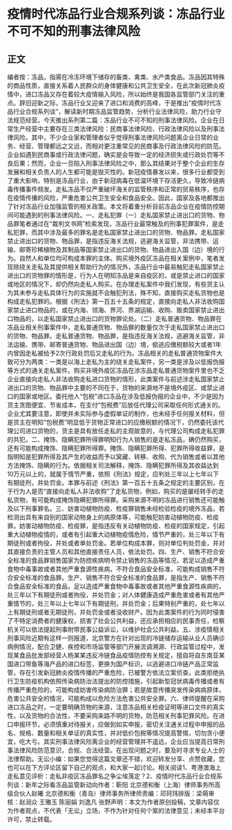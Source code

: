 # 疫情时代冻品行业合规系列谈：冻品行业不可不知的刑事法律风险
## 正文
编者按：冻品，指需在冷冻环境下储存的畜类、禽类、水产类食品。冻品因其特殊的商品性质，直接关系着人民群众的身体健康和公共卫生安全，在此次新冠肺炎疫情中，进口冻品又存在着较大疫情输入风险，所以始终是我国各监管部门关注的重点。辞旧迎新之际，冻品行业又迎来了进口和消费的高峰，于是推出“疫情时代冻品行业合规系列谈”，解读新时期冻品监管趋势，分析行业法律风险，助力行业守法规范经营。今天推出系列第二篇：冻品行业不可不知的刑事法律风险。企业在日常生产经营中主要存在三类法律风险：民商事法律风险、行政法律风险以及刑事法律风险。其中，不少企业家和管理者似乎觉得刑事法律风险问题离企业日常的业务、经营、管理都远之又远，而相对更注重常见的民商事及行政法律风险的防范。企业如遇到民商事或行政法律问题，确实是会导致一定的经济损失或行政处罚等不良后果；然而，企业一旦陷入刑事法律风险之中，那么其结果对于整个企业的生存发展和相关负责人的人生都可能是毁灭性的。新冠疫情暴发以来，很多行业都受到了重大影响，特别是冻品行业，由于新冠病毒在低温环境下存活更久，导致冷链病毒传播事件频发。走私冻品不仅严重破坏海关的监管秩序和正常的贸易秩序，也存在疫情传播的风险，严重危害公共卫生安全和食品安全。因此，国家及各地都推出了针对冻品行业加强监管的相关政策。本文将着重分析目前冻品企业在疫情防控期间可能遇到的刑事法律风险。一、走私犯罪（一）走私国家禁止进出口的货物、物品罪笔者通过在“裁判文书网”检索发现，冻品行业最常触及的刑事犯罪案件，是走私犯罪，而其中涉及最多的罪名是走私国家禁止进出口的货物、物品罪。走私国家禁止进出口的货物、物品罪，是指违反海关法规，逃避海关监管，非法携带、运输、邮寄珍稀植物及其制品等国家禁止进出口的货物、物品进出入国（边）境的行为。自然人和单位均可构成本罪的主体。购买境外疫区冻品在相关案例中，笔者发现除绕关走私及其提供相关帮助行为的情况外，冻品行业中最易触犯走私国家禁止进出口的货物罪的情形是，行为人在明知冻品是来自疫区的，或是禁止进口的国家或地区的情况下，却仍然向走私人购买。在办理走私案件中我们发现，有些货主认为其未参与走私具体行为的实施就不会触犯刑法，殊不知，直接购买走私货物也是构成走私犯罪的。根据《刑法》第一百五十五条的规定，直接向走私人非法收购国家禁止进口物品的，或在内海、领海、界河、界湖运输、收购、贩卖国家禁止进出口物品的，以走私国家禁止进出口的货物罪论处。（二）走私普通货物、物品罪在冻品业相关刑事案件中，走私普通货物、物品罪的数量仅次于走私国家禁止进出口的货物、物品罪。走私普通货物、物品罪，是指违反海关法规，逃避海关监管，非法运输、携带、邮寄普通货物、物品进出国（边）境，偷逃应缴税额较大或者1年内曾因走私被给予2次行政处罚后又走私的行为。冻品相关的走私普通货物案件大致可分为两类：一类是以海上走私为主的绕关走私案件，另一类是涉及以低报伪报等方式的通关走私案件。购买非境外疫区冻品在涉冻品走私普通货物案件里也不乏企业直接向走私人非法收购走私进口货物的情形，此类案件与前述涉走私国家禁止进出口的货物、物品罪中主要的不同在于，货物的来源地不是境外疫区、或禁止进口的国家或地区。委托他人“包税”进口冻品在涉及低报伪报的企业中，不少是因为货主贪图便宜、节省成本，在支付“包税费”后放任代理公司采取任何形式通关的。企业尤其要注意，即使并未实际参与虚假单证的制作，也未经手任何报关材料，但是货主在明知“包税费”明显低于货物正常进口的应缴税额的情况下，仍然委托该代理公司进口货物的，货主是具有放任走私的主观故意的，与代理公司构成走私犯罪的共犯。二、掩饰、隐瞒犯罪所得罪明知行为人销售的是走私冻品，确仍然购买，还有可能构成掩饰、隐瞒犯罪所得罪。掩饰、隐瞒犯罪所得、犯罪所得收益罪，是指明知是犯罪所得及其产生的收益而予以窝藏、转移、收购、代为销售或者以其他方法掩饰、隐瞒的行为。依据相关司法解释，掩饰、隐瞒犯罪所得及其收益达到10万元以上的，就属于情节严重，依照《刑法》规定，应判处三年以上七年以下有期徒刑，并处罚金。本罪与前述《刑法》第一百五十五条之规定的主要区别，在于行为人是否“直接向走私人非法收购”了走私货物，例如，购买的是屡经转手的走私货物，有可能构成掩饰隐瞒犯罪所得罪。采购来源不明的冻品进行销售还可能触及以下刑事罪名。三、妨害动植物防疫、检疫罪销售未经检验检疫的境外冻品，若检测出具有来自别的国家动物身上的病原体等，可能触犯妨害动植物防疫、检疫罪。妨害动植物防疫、检疫罪，是指违反有关动植物防疫、检疫的国家规定，引起重大动植物疫情的，或者有引起重大动植物疫情危险，情节严重的，处三年以下有期徒刑或者拘役，并处或者单处罚金。若单位构成本罪，则对单位判处罚金，并对其直接负责的主管人员和其他直接责任人员，依法处罚。四、生产、销售不符合安全标准的食品罪销售国家为防控疾病明令禁止销售的冻品等情况，若足以造成严重食物中毒事故或者其他严重食源性疾病，不符合食品安全标准，可能构成销售不符合安全标准的食品罪。生产、销售不符合安全标准的食品罪，是指生产、销售不符合食品安全标准的食品，足以造成严重食物中毒事故或者其他严重食源性疾病的，处三年以下有期徒刑或者拘役，并处罚金；对人体健康造成严重危害或者有其他严重情节的，处三年以上七年以下有期徒刑，并处罚金；后果特别严重的，处七年以上有期徒刑或者无期徒刑，并处罚金或者没收财产。因为此类案件的行为同时侵害了不特定消费者的健康权，损害了社会公共利益，还应承担相应的民事责任，检察机关可以依法提起刑事附带民事公益诉讼，以维护社会公共利益。五、涉疫情相关刑事风险近期有这样一则报道，北京警方在针对出现的冷链储存运输从业人员确诊病例情况，配合卫健、疾控和市场监管等部门开展流调溯源、行政监管过程中，发现某食品批发部经营人杨某某违反冷链食品疫情防控有关规定，擅自将自东南亚某国进口带鱼等海产品的进口标签，更换为国产标识，以逃避进口冷链产品正常监管，存在引发新冠肺炎疫情传播的严重危险，已被警方依法立案侦查。此类拒绝执行卫生防疫机构依照传染病防治法提出的防控措施，引起新型冠状病毒传播或者有传播严重危险的，可能构成妨害传染病防治罪；若是故意传播突发传染病病原体，危害公共安全的情况，可能构成以危险方法危害公共安全罪。六、律师提醒在采购进口冻品之时，一定要明确货物的来源，注意冻品相关检疫证明等进口文件的真实性，以及货物的合法性，不要采购来路不明的货物，防范相关刑事犯罪风险。在进口申报环节，必须慎重对待报关，应做到如实申报，密切关注通关过程中申报的品名、规格、数量和相关单证的真实性，并对低价包税等情况提高警惕，切勿贪小便宜，吃大亏。其实刑事法律风险离企业的经营管理并不遥远，企业应当提高日常刑事法律风险防范意识，合规、合法经营。在出现问题之时，要及时寻求专业人士的法律帮助。无讼小编：如果您觉得这篇文章还不错，欢迎转发分享、点赞收藏，您也可以在下方评论区留下自己的观点，和大家一起讨论。相关阅读1、粤港澳海上走私意见评析：走私非疫区冻品罪名之争尘埃落定？2、疫情时代冻品行业合规系列谈：新年之际看冻品监管新动向作者：靳阳 北京德和衡（上海）律师事务所高级合伙人赵曦 北京德和衡（青岛）律师事务所律师责编：邓珂玮排版：梁萌审核：赵润众 王雅玉 陈丽娟 刘逸凡 张野声明：本文为作者原创投稿，文章内容仅为作者观点，不代表「无讼」立场，不作为针对任何个案的法律意见；未经本平台许可，禁止转载。